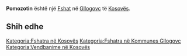 {{Fshat në Kosovës
 | Emri                = Pomozotin
| sqi_N_name = Pomozotin
| sqi_N_FULL_NAME_RO = Pomozotin
| sqi_N_FULL_NAME_ND_RO = Pomozotin
| sqi_N_SORT_NAME_RG = POMOZOTIN
| sqi_N_FULL_NAME_RG = Pomozotin
| sqi_N_FULL_NAME_ND_RG = Pomozotin
| sqi_V_name = Mesbardh
| sqi_V_FULL_NAME_RO = Mesbardh Mesbardhi Pomozotini Pomazotin
| sqi_V_FULL_NAME_ND_RO = Mesbardh Mesbardhi Pomozotini Pomazotin
| sqi_V_SORT_NAME_RG = MESBARDH MESBARDHI POMOZOTINI POMAZOTIN
| sqi_V_FULL_NAME_RG = Mesbardh Mesbardhi Pomozotini Pomazotin
| sqi_V_FULL_NAME_ND_RG = Mesbardh Mesbardhi Pomozotini Pomazotin
| srp_N_name = Pomazatin
| srp_N_FULL_NAME_RO = Pomazatin
| srp_N_FULL_NAME_ND_RO = Pomazatin
| srp_N_SORT_NAME_RG = POMAZATIN
| srp_N_FULL_NAME_RG = Pomazatin
| srp_N_FULL_NAME_ND_RG = Pomazatin
| srp_NS_name = Помазатин
| srp_NS_FULL_NAME_RO = Помазатин
| srp_NS_FULL_NAME_ND_RO = Помазатин
| srp_NS_SORT_NAME_RG = ПОМАЗАТИН
| srp_NS_FULL_NAME_RG = Помазатин
| srp_NS_FULL_NAME_ND_RG = Помазатин

 | Emri (Rasa dhanore) = 
 | Figura              = 
 | Shteti              = Kosovo
 | Komuna              = Gllogovc
 | Kodi postar         = 
 | Sipërfaqja          = 

 | Popullsia           = 

 | Regj. i popullsisë  = 
 | Dend. e popullsisë  = 
 | Faqja zyrtare       = 
 <!--- Koordinatat ----> 
 | Gjerësia            = 42.620626
 | Gjatësia            = 21.028568
 | Lartësia            = 
}}
'''Pomozotin''' është një [[Fshat]] në [[Gllogovc]] të [[Kosovës]].

<!-- == Gjeografia == -->
<!-- == Historia == -->
<!-- == Demografia == -->
== Shih edhe ==
{{Komuna Gllogovc}}
{{Kosovo-Administrata-Cung}}

[[Kategoria:Fshatra në Kosovës]]
[[Kategoria:Fshatra në Kommunes Gllogovc]]
[[Kategoria:Vendbanime në Kosovës]]
